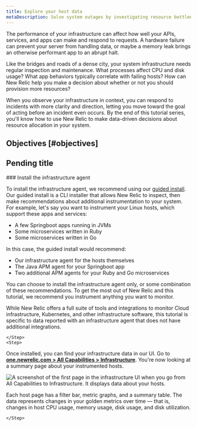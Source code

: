 ```yaml
---
title: Explore your host data
metaDescription: Solve system outages by investigating resource bottlenecks across your system infrastructure. 
---
```


The performance of your infrastructure can affect how well your APIs, services, and apps can make and respond to requests. A hardware failure can prevent your server from handling data, or maybe a memory leak brings an otherwise performant app to an abrupt halt. 

Like the bridges and roads of a dense city, your system infrastructure needs regular inspection and maintenance. What processes affect CPU and disk usage? What app behaviors typically correlate with failing hosts? How can New Relic help you make a decision about whether or not you should provision more resources? 

When you observe your infrastructure in context, you can respond to incidents with more clarity and direction, letting you move toward the goal of acting before an incident even occurs. By the end of this tutorial series, you'll know how to use New Relic to make data-driven decisions about resource allocation in your system.

## Objectives [#objectives]

## Pending title 

<Steps>
<Step>
    ### Install the infrastructure agent 

To install the infrastructure agent, we recommend using our [guided install](https://one.newrelic.com/nr1-core?state=a36f15a1-c5ce-528c-2ec2-8bcaacc40c03). Our guided install is a CLI installer that allows New Relic to inspect, then make recommendations about additional instrumentation to your system. For example, let's say you want to instrument your Linux hosts, which support these apps and services:

* A few Springboot apps running in JVMs
* Some microservices written in Ruby
* Some microservices written in Go 

In this case, the guided install would recommend:

* Our infrastructure agent for the hosts themselves
* The Java APM agent for your Springboot app
* Two additional APM agents for your Ruby and Go microservices

You can choose to install the infrastructure agent only, or some combination of these recommendations. To get the most out of New Relic and this tutorial, we recommend you instrument anything you want to monitor.

<Callout variant="important">
While New Relic offers a full suite of tools and integrations to monitor Cloud infrastructure, Kubernetes, and other infrastructure software, this tutorial is specific to data reported with an infrastructure agent that does not have additional integrations.
</Callout>
        
    </Step>
    <Step>

Once installed, you can find your infrastructure data in our UI. Go to **[one.newrelic.com > All Capabilities > Infrastructure](https://one.newrelic.com/infra/infrastructure/hosts)**. You're now looking at a summary page about your instrumented hosts. 

<img
    title="Infrastructure UI hosts summary page"
    alt="A screenshot of the first page in the infrastructure UI when you go from All Capabilities to Infrastructure. It displays data about your hosts."
    src={hostSummaryPage}
/>

Each host page has a filter bar, metric graphs, and a summary table. The data represents changes in your golden metrics over time — that is, changes in host CPU usage, memory usage, disk usage, and disk utilization. 

    </Step>